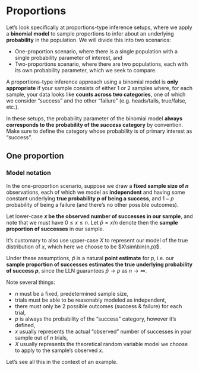 

# Proportions

Let's look specifically at proportions-type inference setups, where we apply a **binomial model** to sample proportions to infer about an underlying **probability** in the population. We will divide this into two scenarios:

 - One-proportion scenario, where there is a single population with a single probability parameter of interest, and
 - Two-proportions scenario, where there are two populations, each with its own probability parameter, which we seek to compare.


:::{.note}
A proportions-type inference approach using a binomial model is **only appropriate** if your sample consists of either 1 or 2 samples where, for each sample, your data looks like **counts across two categories**, one of which we consider "success" and the other "failure" (e.g. heads/tails, true/false, etc.).

In these setups, the probability parameter of the binomial model **always corresponds to the probability of the _success_ category** by convention. Make sure to define the category whose probability is of primary interest as "success".
:::


## One proportion

### Model notation

In the one-proportion scenario, suppose we draw a **fixed sample size of $n$** observations, each of which we model as **independent** and having some constant underlying **true probability $p$ of being a success**, and $1-p$ probability of being a failure (and there's no other possible outcomes).

Let lower-case **$x$ be the observed number of successes in our sample**, and note that we must have $0\le x\le n$. Let $\hat p=x/n$ denote then the **sample proportion of successes** in our sample.

It's customary to also use upper-case $X$ to represent our model of the true distribution of $x$, which here we choose to be $X\sim\bin(n,p)$.

Under these assumptions, $\hat p$ is a natural **point estimate** for $p$, i.e. our **sample proportion of successes estimates the true underlying probability of success $p$**, since the LLN guarantees $\hat p\to p$ as $n\to\infty$.

:::{.note}
Note several things:

 - $n$ must be a fixed, predetermined sample size,
 - trials must be able to be reasonably modeled as independent,
 - there must only be 2 possible outcomes (success & failure) for each trial,
 - $p$ is always the probability of the "success" category, however it's defined,
 - $x$ usually represents the actual "observed" number of successes in your sample out of $n$ trials,
 - $X$ usually represents the theoretical random variable model we choose to apply to the sample's observed $x$.
:::

:::{.eg}
Let's see all this in the context of an example.



:::
